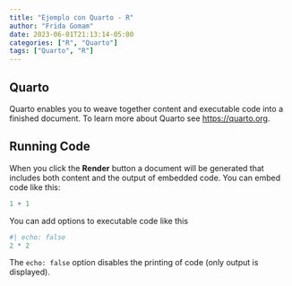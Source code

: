 ```yaml
---
title: "Ejemplo con Quarto - R"
author: "Frida Gomam"
date: 2023-06-01T21:13:14-05:00
categories: ["R", "Quarto"]
tags: ["Quarto", "R"]
---
```


## Quarto

Quarto enables you to weave together content and executable code into a finished document. To learn more about Quarto see <https://quarto.org>.

## Running Code

When you click the **Render** button a document will be generated that includes both content and the output of embedded code. You can embed code like this:

```r
1 + 1
```

You can add options to executable code like this 

```r
#| echo: false
2 * 2
```

The `echo: false` option disables the printing of code (only output is displayed).
